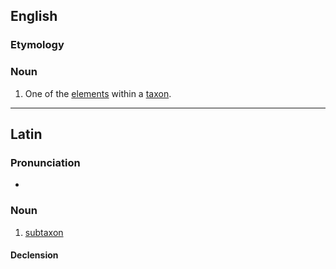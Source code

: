 ==English==

===Etymology===
{{prefix|en|sub|taxon}}

===Noun===
{{en-noun|subtaxa|s}}

# {{lb|en|taxonomy}} One of the [[elements]] within a [[taxon]].

----

==Latin==

===Pronunciation===
* {{la-IPA|subtaxon}}

===Noun===
{{la-noun|subtaxon|subtaxī|n|second}}

# [[#English|subtaxon]]

====Declension====
{{la-decl-2nd-N-Greek|subtax}}